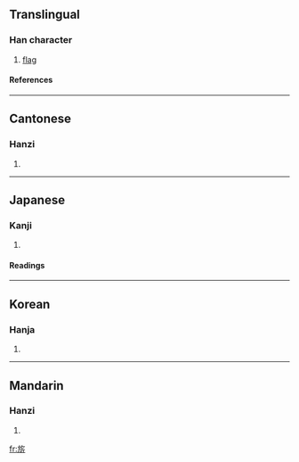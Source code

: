 ==Translingual==
===Han character===
{{Han char|rn=70|rad=方|as=06|sn=10|four=0822<sub>1</sub>|canj=卜尸人竹中 (YSOHL)}}
# [[flag]]
====References====
{{Han ref|kx=0482.150|dkj=13638|dj=0844.080|hdz=32178.010|uh=65C2|ud=26050|bh=D1D2|bd=53714}}
----
==Cantonese==
===Hanzi===
{{yue-hanzi|jyut=|y=kei4}}
# {{defn|Cantonese}}
----
==Japanese==
===Kanji===
{{ja-kanji|grade=|rs=方06}}
# {{defn|Japanese}} 
====Readings====
{{ja-readings|on=[[き]] (ki), [[げ]] (ge)|kun=[[はた]] (hata)}}
----
==Korean==
===Hanja===
{{ko-hanja|hangeul=기|eumhun=|rv=gi|mr=ki|y=ki}}
# {{defn|Korean}}
----
==Mandarin==
===Hanzi===
{{cmn-hanzi|pin=[[qí]] (qi2), [[xuàn]] (xuan4)|wg=ch'i<sup>2</sup>, hsüan<sup>4</sup>}}
# {{defn|Mandarin}}

[[fr:旂]]